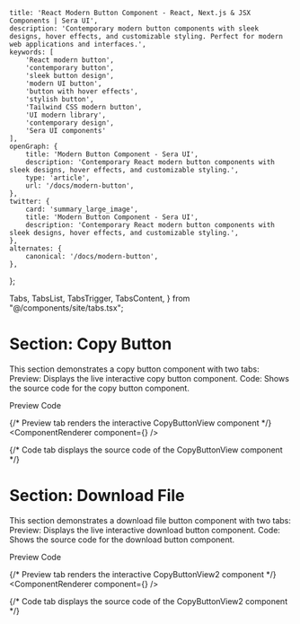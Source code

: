     title: 'React Modern Button Component - React, Next.js & JSX Components | Sera UI',
    description: 'Contemporary modern button components with sleek designs, hover effects, and customizable styling. Perfect for modern web applications and interfaces.',
    keywords: [
        'React modern button',
        'contemporary button',
        'sleek button design',
        'modern UI button',
        'button with hover effects',
        'stylish button',
        'Tailwind CSS modern button',
        'UI modern library',
        'contemporary design',
        'Sera UI components'
    ],
    openGraph: {
        title: 'Modern Button Component - Sera UI',
        description: 'Contemporary React modern button components with sleek designs, hover effects, and customizable styling.',
        type: 'article',
        url: '/docs/modern-button',
    },
    twitter: {
        card: 'summary_large_image',
        title: 'Modern Button Component - Sera UI',
        description: 'Contemporary React modern button components with sleek designs, hover effects, and customizable styling.',
    },
    alternates: {
        canonical: '/docs/modern-button',
    },
};

  Tabs,
  TabsList,
  TabsTrigger,
  TabsContent,
} from "@/components/site/tabs.tsx";




# Section: Copy Button <AI dir="left"/>
 
 This section demonstrates a copy button component with two tabs:
 Preview: Displays the live interactive copy button component.
 Code: Shows the source code for the copy button component.



<Tabs defaultValue="preview" className="">
  <TabsList>
    <TabsTrigger value="preview">Preview</TabsTrigger>
    <TabsTrigger value="code">Code</TabsTrigger>
  </TabsList>

  {/* Preview tab renders the interactive CopyButtonView component */}
  <TabsContent value="preview">
    <ComponentRenderer component={<CopyButtonView />} />
  </TabsContent>

  {/* Code tab displays the source code of the CopyButtonView component */}
  <TabsContent value="code">
    <CodeBlock filePath="src/app/docs/modern-button/button.tsx" />
  </TabsContent>
</Tabs>


  # Section: Download File
 
   This section demonstrates a download file button component with two tabs:
   Preview: Displays the live interactive download button component.
   Code: Shows the source code for the download button component.


<Tabs defaultValue="preview" className="">
  <TabsList>
    <TabsTrigger value="preview">Preview</TabsTrigger>
    <TabsTrigger value="code">Code</TabsTrigger>
  </TabsList>

  {/* Preview tab renders the interactive CopyButtonView2 component */}
  <TabsContent value="preview">
    <ComponentRenderer component={<CopyButtonView2 />} />
  </TabsContent>

  {/* Code tab displays the source code of the CopyButtonView2 component */}
  <TabsContent value="code">
    <CodeBlock filePath="src/app/docs/modern-button/button2.tsx" />
  </TabsContent>
</Tabs>
